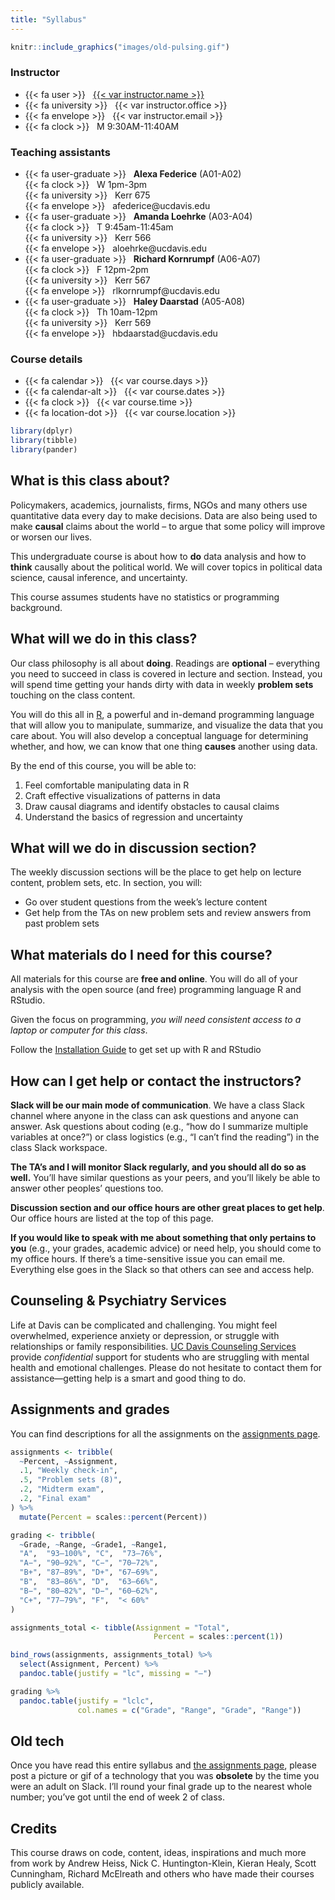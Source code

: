 ```yaml
---
title: "Syllabus"
---
```



```r
knitr::include_graphics("images/old-pulsing.gif")
```


::: {.grid .course-details .course-details-smaller}

::: {.g-col-12 .g-col-sm-6 .g-col-md-4}
### Instructor

- {{< fa user >}} &nbsp; [{{< var instructor.name >}}]({{< var instructor.url >}})
- {{< fa university >}} &nbsp; {{< var instructor.office >}}
- {{< fa envelope >}} &nbsp; {{< var instructor.email >}}
- {{< fa clock >}} &nbsp; M 9:30AM-11:40AM
:::


::: {.g-col-12 .g-col-md-4 .contact-policy}
### Teaching assistants

- {{< fa user-graduate >}} &nbsp; **Alexa Federice** (A01-A02) <br> {{< fa clock >}} &nbsp; W 1pm-3pm <br> {{< fa university >}} &nbsp; Kerr 675 <br> {{< fa envelope >}} &nbsp; afederice@ucdavis.edu
- {{< fa user-graduate >}} &nbsp; **Amanda Loehrke** (A03-A04) <br> {{< fa clock >}} &nbsp; T 9:45am-11:45am <br> {{< fa university >}} &nbsp; Kerr 566 <br> {{< fa envelope >}} &nbsp; aloehrke@ucdavis.edu
- {{< fa user-graduate >}} &nbsp; **Richard Kornrumpf** (A06-A07) <br> {{< fa clock >}} &nbsp; F 12pm-2pm <br> {{< fa university >}} &nbsp; Kerr 567 <br> {{< fa envelope >}} &nbsp; rlkornrumpf@ucdavis.edu
- {{< fa user-graduate >}} &nbsp; **Haley Daarstad** (A05-A08) <br> {{< fa clock >}} &nbsp; Th 10am-12pm <br> {{< fa university >}} &nbsp; Kerr 569 <br> {{< fa envelope >}} &nbsp; hbdaarstad@ucdavis.edu
:::

::: {.g-col-12 .g-col-sm-6 .g-col-md-4}
### Course details

- {{< fa calendar >}} &nbsp; {{< var course.days >}}
- {{< fa calendar-alt >}} &nbsp; {{< var course.dates >}}
- {{< fa clock >}} &nbsp; {{< var course.time >}}
- {{< fa location-dot >}} &nbsp; {{< var course.location >}}
:::


:::


```r
library(dplyr)
library(tibble)
library(pander)
```




## What is this class about? 


Policymakers, academics, journalists, firms, NGOs and many others use quantitative data every day to make decisions. Data are also being used to make **causal** claims about the world -- to argue that some policy will improve or worsen our lives. 


This undergraduate course is about how to **do** data analysis and how to **think** causally about the political world. We will cover topics in political data science, causal inference, and uncertainty. 


::: {.callout-note}
This course assumes students have no statistics or programming background.
:::





## What will we do in this class? 



Our class philosophy is all about **doing**. Readings are **optional** -- everything you need to succeed in class is covered in lecture and section. Instead, you will spend time getting your hands dirty with data in weekly **problem sets** touching on the class content. 


You will do this all in [R](https://www.r-project.org/), a powerful and in-demand programming language that will allow you to manipulate, summarize, and visualize the data that you care about. You will also develop a conceptual language for determining whether, and how, we can know that one thing **causes** another using data. 


By the end of this course, you will be able to:


1. Feel comfortable manipulating data in R
2. Craft effective visualizations of patterns in data
3. Draw causal diagrams and identify obstacles to causal claims
4. Understand the basics of regression and uncertainty


## What will we do in discussion section? 


The weekly discussion sections will be the place to get help on lecture content, problem sets, etc. In section, you will: 

- Go over student questions from the week's lecture content
- Get help from the TAs on new problem sets and review answers from past problem sets

## What materials do I need for this course?


All materials for this course are **free and online**. You will do all of your analysis with the open source (and free) programming language R and RStudio. 


Given the focus on programming, *you will need consistent access to a laptop or computer for this class*. 

::: {.callout-note}
Follow the [Installation Guide](guides/install.qmd) to get set up with R and RStudio
:::



## How can I get help or contact the instructors?


**Slack will be our main mode of communication**. We have a class Slack channel where anyone in the class can ask questions and anyone can answer. Ask questions about coding (e.g., "how do I summarize multiple variables at once?") or class logistics (e.g., "I can't find the reading") in the class Slack workspace. 


**The TA's and I will monitor Slack regularly, and you should all do so as well.** You'll have similar questions as your peers, and you'll likely be able to answer other peoples' questions too.


**Discussion section and our office hours are other great places to get help**. Our office hours are listed at the top of this page.


**If you would like to speak with me about something that only pertains to you** (e.g., your grades, academic advice) or need help, you should come to my office hours. If there's a time-sensitive issue you can email me. Everything else goes in the Slack so that others can see and access help. 



## Counseling & Psychiatry Services


Life at Davis can be complicated and challenging. You might feel overwhelmed, experience anxiety or depression, or struggle with relationships or family responsibilities. [UC Davis Counseling Services](https://shcs.ucdavis.edu/services/counseling-services) provide *confidential* support for students who are struggling with mental health and emotional challenges. Please do not hesitate to contact them for assistance—getting help is a smart and good thing to do.



## Assignments and grades

You can find descriptions for all the assignments on the [assignments page]().


```r
assignments <- tribble(
  ~Percent, ~Assignment,
  .1, "Weekly check-in",
  .5, "Problem sets (8)",
  .2, "Midterm exam",
  .2, "Final exam"
) %>%
  mutate(Percent = scales::percent(Percent))

grading <- tribble(
  ~Grade, ~Range, ~Grade1, ~Range1,
  "A",  "93–100%", "C",  "73–76%",
  "A−", "90–92%", "C−", "70–72%",
  "B+", "87–89%", "D+", "67–69%",
  "B",  "83–86%", "D",  "63–66%",
  "B−", "80–82%", "D−", "60–62%",
  "C+", "77–79%", "F",  "< 60%"
)
```

```r
assignments_total <- tibble(Assignment = "Total",
                                Percent = scales::percent(1))

bind_rows(assignments, assignments_total) %>% 
  select(Assignment, Percent) %>% 
  pandoc.table(justify = "lc", missing = "—")
```


```r
grading %>%
  pandoc.table(justify = "lclc", 
               col.names = c("Grade", "Range", "Grade", "Range"))
```



## Old tech

Once you have read this entire syllabus and [the assignments page](), please post a picture or gif of a technology that you was **obsolete** by the time you were an adult on Slack. I'll round your final grade up to the nearest whole number; you’ve got until the end of week 2 of class.




## Credits

This course draws on code, content, ideas, inspirations and much more from work by Andrew Heiss, Nick C. Huntington-Klein, Kieran Healy, Scott Cunningham, Richard McElreath and others who have made their courses publicly available.
